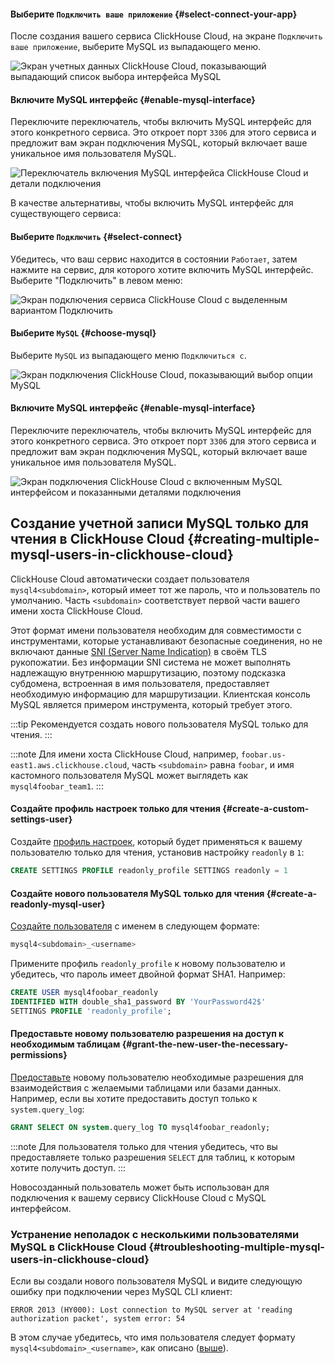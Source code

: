 
<VerticalStepper headerLevel="h4">

#### Выберите `Подключить ваше приложение` {#select-connect-your-app}

После создания вашего сервиса ClickHouse Cloud, на экране `Подключить ваше приложение`, выберите MySQL из выпадающего меню.

<Image size="lg" img={mysql_1} alt="Экран учетных данных ClickHouse Cloud, показывающий выпадающий список выбора интерфейса MySQL" border />

#### Включите MySQL интерфейс {#enable-mysql-interface}

Переключите переключатель, чтобы включить MySQL интерфейс для этого конкретного сервиса.
Это откроет порт `3306` для этого сервиса и предложит вам экран подключения MySQL, который включает ваше уникальное имя пользователя MySQL.

<Image size="lg" img={mysql_2} alt="Переключатель включения MySQL интерфейса ClickHouse Cloud и детали подключения" border />

В качестве альтернативы, чтобы включить MySQL интерфейс для существующего сервиса:

#### Выберите `Подключить` {#select-connect}

Убедитесь, что ваш сервис находится в состоянии `Работает`, затем нажмите на сервис, для которого хотите включить MySQL интерфейс.
Выберите "Подключить" в левом меню:

<Image size="lg" img={mysql_3} alt="Экран подключения сервиса ClickHouse Cloud с выделенным вариантом Подключить" border />

#### Выберите `MySQL` {#choose-mysql}

Выберите `MySQL` из выпадающего меню `Подключиться с`.

<Image size="md" img={mysql_4} alt="Экран подключения ClickHouse Cloud, показывающий выбор опции MySQL" border />

#### Включите MySQL интерфейс {#enable-mysql-interface}

Переключите переключатель, чтобы включить MySQL интерфейс для этого конкретного сервиса.
Это откроет порт `3306` для этого сервиса и предложит вам экран подключения MySQL, который включает ваше уникальное имя пользователя MySQL.

</VerticalStepper>

<Image size="md" img={mysql_5} alt="Экран подключения ClickHouse Cloud с включенным MySQL интерфейсом и показанными деталями подключения" border />

## Создание учетной записи MySQL только для чтения в ClickHouse Cloud {#creating-multiple-mysql-users-in-clickhouse-cloud}

ClickHouse Cloud автоматически создает пользователя `mysql4<subdomain>`, который имеет тот же пароль, что и пользователь по умолчанию.
Часть `<subdomain>` соответствует первой части вашего имени хоста ClickHouse Cloud.

Этот формат имени пользователя необходим для совместимости с инструментами, которые устанавливают безопасные соединения, но не включают данные [SNI (Server Name Indication)](https://www.cloudflare.com/learning/ssl/what-is-sni) в своём TLS рукопожатии.
Без информации SNI система не может выполнять надлежащую внутреннюю маршрутизацию, поэтому подсказка субдомена, встроенная в имя пользователя, предоставляет необходимую информацию для маршрутизации.
Клиентская консоль MySQL является примером инструмента, который требует этого.

:::tip
Рекомендуется создать нового пользователя MySQL только для чтения.
:::

:::note
Для имени хоста ClickHouse Cloud, например, `foobar.us-east1.aws.clickhouse.cloud`, часть `<subdomain>` равна `foobar`, и имя кастомного пользователя MySQL может выглядеть как `mysql4foobar_team1`.
:::

<VerticalStepper headerLevel="h4">

#### Создайте профиль настроек только для чтения {#create-a-custom-settings-user}

Создайте [профиль настроек](/sql-reference/statements/create/settings-profile), который будет применяться к вашему пользователю только для чтения, установив настройку `readonly` в `1`:

```sql
CREATE SETTINGS PROFILE readonly_profile SETTINGS readonly = 1
```

#### Создайте нового пользователя MySQL только для чтения {#create-a-readonly-mysql-user}

[Создайте пользователя](/sql-reference/statements/create/user) с именем в следующем формате:

```sql
mysql4<subdomain>_<username>
```

Примените профиль `readonly_profile` к новому пользователю и убедитесь, что пароль имеет двойной формат SHA1. Например:

```sql
CREATE USER mysql4foobar_readonly
IDENTIFIED WITH double_sha1_password BY 'YourPassword42$'
SETTINGS PROFILE 'readonly_profile';
```

#### Предоставьте новому пользователю разрешения на доступ к необходимым таблицам {#grant-the-new-user-the-necessary-permissions}

[Предоставьте](/sql-reference/statements/grant) новому пользователю необходимые разрешения для взаимодействия с желаемыми таблицами или базами данных.
Например, если вы хотите предоставить доступ только к `system.query_log`:

```sql
GRANT SELECT ON system.query_log TO mysql4foobar_readonly;
```

:::note
Для пользователя только для чтения убедитесь, что вы предоставляете только разрешения `SELECT` для таблиц, к которым хотите получить доступ.
:::

Новосозданный пользователь может быть использован для подключения к вашему сервису ClickHouse Cloud с MySQL интерфейсом.

</VerticalStepper>

### Устранение неполадок с несколькими пользователями MySQL в ClickHouse Cloud {#troubleshooting-multiple-mysql-users-in-clickhouse-cloud}

Если вы создали нового пользователя MySQL и видите следующую ошибку при подключении через MySQL CLI клиент:

```
ERROR 2013 (HY000): Lost connection to MySQL server at 'reading authorization packet', system error: 54
```

В этом случае убедитесь, что имя пользователя следует формату `mysql4<subdomain>_<username>`, как описано ([выше](#creating-multiple-mysql-users-in-clickhouse-cloud)).